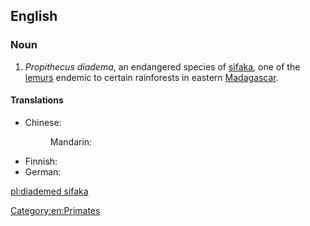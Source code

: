 ==English==
{{wikipedia}}

===Noun===
{{en-noun|head=[[diademed]] [[sifaka]]}}

# ''Propithecus diadema'', an endangered species of [[sifaka]], one of the [[lemur]]s endemic to certain rainforests in eastern [[Madagascar]].

====Translations====
{{trans-top|''Propithecus diadema''}}
* Chinese: 
*: Mandarin: {{t|cmn|冕狐猴|tr=miǎnhúhóu|sc=Hani}}
{{trans-mid}}
* Finnish: {{t-|fi|diadeemisifaka}}
* German: {{t-|de|Diademsifaka|m}}
{{trans-bottom}}

[[Category:en:Primates]]

[[pl:diademed sifaka]]